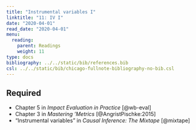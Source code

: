 ```yaml
---
title: "Instrumental variables I"
linktitle: "11: IV I"
date: "2020-04-01"
read_date: "2020-04-01"
menu:
  reading:
    parent: Readings
    weight: 11
type: docs
bibliography: ../../static/bib/references.bib
csl: ../../static/bib/chicago-fullnote-bibliography-no-bib.csl
---
```


## Required

- <i class="fas fa-book"></i> Chapter 5 in *Impact Evaluation in Practice* [@wb-eval]
- <i class="fas fa-book"></i> Chapter 3 in *Mastering 'Metrics* [@AngristPischke:2015]
- <i class="fas fa-book"></i> "Instrumental variables" in *Causal Inference: The Mixtape* [@mixtape]
